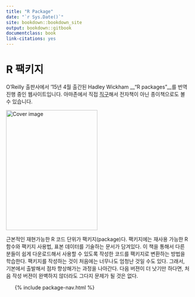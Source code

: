 ```yaml
---
title: "R Package"
date: "`r Sys.Date()`"
site: bookdown::bookdown_site
output: bookdown::gitbook
documentclass: book
link-citations: yes
---
```


# R 팩키지 

O'Reilly 출판사에서 '15년 4월 출간된 Hadley Wickham __"R packages"__를 번역진행 중인 웹사이트입니다.
아마존에서 직접 [직구](http://amzn.com/1491910593?tag=r-pkgs-20)해서 전자책이 아닌 종이책으로도 볼 수 있습니다.

<a href="http://amzn.com/1491910593?tag=r-pkgs-20"><img src="cover.png" width="250" height="328" alt="Cover image" /></a>

근본적인 재현가능한 R 코드 단위가 팩키지(package)다. 팩키지에는 재사용 가능한 R 함수와 팩키지 사용법, 표본 데이터를 기술하는 문서가 담겨있다. 이 책을 통해서 다른 분들이 쉽게 다운로드해서 사용할 수 있도록 작성한 코드를 팩키지로 변환하는 방법을 학습한다. 팩키지를 작성하는 것이 처음에는 너무나도 엄청난 것일 수도 있다. 그래서, 기본에서 출발해서 점차 향상해가는 과정을 나아간다.
다음 버젼이 더 낫기만 하다면, 처음 작성 버젼이 완벽하지 않더라도 그다지 문제가 될 것은 없다.

<ul class="toc">
  {% include package-nav.html %}
</ul>

